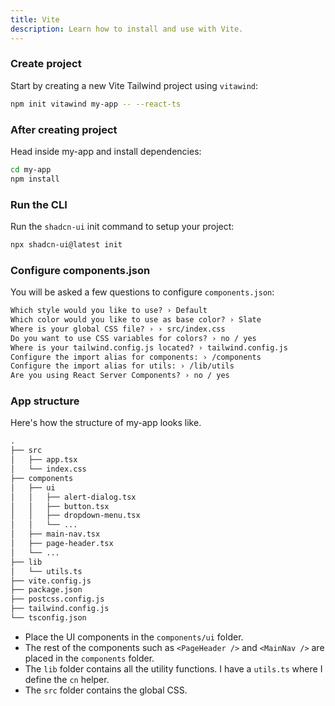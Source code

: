 ```yaml
---
title: Vite
description: Learn how to install and use with Vite.
---
```


<Steps>

### Create project

Start by creating a new Vite Tailwind project using `vitawind`:

```bash
npm init vitawind my-app -- --react-ts
```

### After creating project

Head inside my-app and install dependencies:

```bash
cd my-app
npm install
```

### Run the CLI

Run the `shadcn-ui` init command to setup your project:

```bash
npx shadcn-ui@latest init
```

### Configure components.json

You will be asked a few questions to configure `components.json`:

```txt showLineNumbers
Which style would you like to use? › Default
Which color would you like to use as base color? › Slate
Where is your global CSS file? › › src/index.css
Do you want to use CSS variables for colors? › no / yes
Where is your tailwind.config.js located? › tailwind.config.js
Configure the import alias for components: › /components
Configure the import alias for utils: › /lib/utils
Are you using React Server Components? › no / yes
```

### App structure

Here's how the structure of my-app looks like.

```txt {6-10,14-15}
.
├── src
│   ├── app.tsx
│   └── index.css
├── components
│   ├── ui
│   │   ├── alert-dialog.tsx
│   │   ├── button.tsx
│   │   ├── dropdown-menu.tsx
│   │   └── ...
│   ├── main-nav.tsx
│   ├── page-header.tsx
│   └── ...
├── lib
│   └── utils.ts
├── vite.config.js
├── package.json
├── postcss.config.js
├── tailwind.config.js
└── tsconfig.json
```

- Place the UI components in the `components/ui` folder.
- The rest of the components such as `<PageHeader />` and `<MainNav />` are placed in the `components` folder.
- The `lib` folder contains all the utility functions. I have a `utils.ts` where I define the `cn` helper.
- The `src` folder contains the global CSS.

</Steps>
